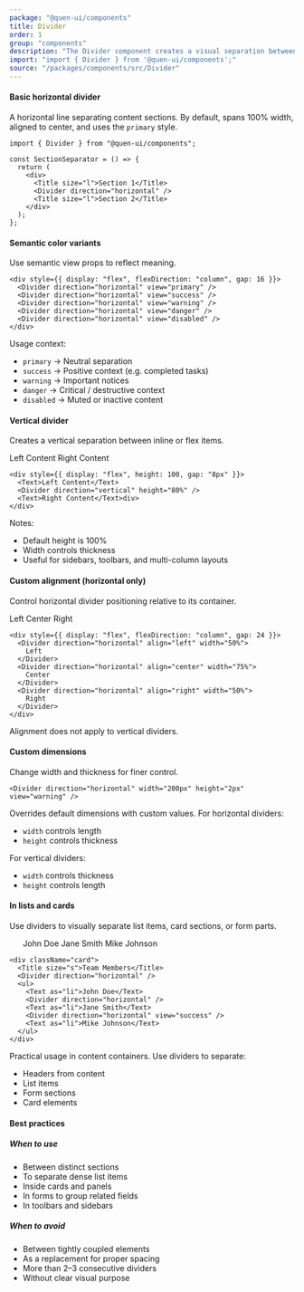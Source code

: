 ```yaml
---
package: "@quen-ui/components"
title: Divider
order: 1
group: "components"
description: "The Divider component creates a visual separation between content sections with flexible styling options. It serves as a clear visual indicator to organize content and improve readability in your UI."
import: "import { Divider } from '@quen-ui/components';"
source: "/packages/components/src/Divider"
---
```



#### Basic horizontal divider

A horizontal line separating content sections. By default, spans 100% width, aligned to center, and uses the `primary` style.

<div>
  <Title size="l">Section 1</Title>
  <Divider direction="horizontal" />
  <Title size="l">Section 2</Title>
</div>

```tsx
import { Divider } from "@quen-ui/components";

const SectionSeparator = () => {
  return (
    <div>
      <Title size="l">Section 1</Title>
      <Divider direction="horizontal" />
      <Title size="l">Section 2</Title>
    </div>
  );
};
```

#### Semantic color variants

Use semantic view props to reflect meaning.

<div style={{ display: "flex", flexDirection: "column", gap: 16 }}>
  <Divider direction="horizontal" view="primary" />
  <Divider direction="horizontal" view="success" />
  <Divider direction="horizontal" view="warning" />
  <Divider direction="horizontal" view="danger" />
  <Divider direction="horizontal" view="disabled" />
</div>

```tsx
<div style={{ display: "flex", flexDirection: "column", gap: 16 }}>
  <Divider direction="horizontal" view="primary" />
  <Divider direction="horizontal" view="success" />
  <Divider direction="horizontal" view="warning" />
  <Divider direction="horizontal" view="danger" />
  <Divider direction="horizontal" view="disabled" />
</div>
```

Usage context:

- `primary` → Neutral separation
- `success` → Positive context (e.g. completed tasks)
- `warning` → Important notices
- `danger` → Critical / destructive context
- `disabled` → Muted or inactive content

#### Vertical divider

Creates a vertical separation between inline or flex items.

<div style={{ display: "flex", height: 100, gap: "8px" }}>
  <Text>Left Content</Text>
  <Divider direction="vertical" height="80%" />
  <Text>Right Content</Text>
</div>

```tsx
<div style={{ display: "flex", height: 100, gap: "8px" }}>
  <Text>Left Content</Text>
  <Divider direction="vertical" height="80%" />
  <Text>Right Content</Text>div>
</div>
```

Notes:

- Default height is 100%
- Width controls thickness
- Useful for sidebars, toolbars, and multi-column layouts

#### Custom alignment (horizontal only)

Control horizontal divider positioning relative to its container.

<div style={{ display: "flex", flexDirection: "column", gap: 24 }}>
  <Divider direction="horizontal" align="left" width="50%">
    Left
  </Divider>
  <Divider direction="horizontal" align="center" width="75%">
    Center
  </Divider>
  <Divider direction="horizontal" align="right" width="50%">
    Right
  </Divider>
</div>

```tsx
<div style={{ display: "flex", flexDirection: "column", gap: 24 }}>
  <Divider direction="horizontal" align="left" width="50%">
    Left
  </Divider>
  <Divider direction="horizontal" align="center" width="75%">
    Center
  </Divider>
  <Divider direction="horizontal" align="right" width="50%">
    Right
  </Divider>
</div>
```

Alignment does not apply to vertical dividers.

#### Custom dimensions

Change width and thickness for finer control.

<Divider direction="horizontal" width="200px" height="2px" view="warning" />

```tsx
<Divider direction="horizontal" width="200px" height="2px" view="warning" />
```

Overrides default dimensions with custom values. For horizontal dividers:

- `width` controls length
- `height` controls thickness

For vertical dividers:

- `width` controls thickness
- `height` controls length

#### In lists and cards

Use dividers to visually separate list items, card sections, or form parts.

<div className="card">
  <Title size="s">Team Members</Title>
  <Divider direction="horizontal" />
  <ul>
    <Text as="li">John Doe</Text>
    <Divider direction="horizontal" />
    <Text as="li">Jane Smith</Text>
    <Divider direction="horizontal" view="success" />
    <Text as="li">Mike Johnson</Text>
  </ul>
</div>

```tsx
<div className="card">
  <Title size="s">Team Members</Title>
  <Divider direction="horizontal" />
  <ul>
    <Text as="li">John Doe</Text>
    <Divider direction="horizontal" />
    <Text as="li">Jane Smith</Text>
    <Divider direction="horizontal" view="success" />
    <Text as="li">Mike Johnson</Text>
  </ul>
</div>
```

Practical usage in content containers. Use dividers to separate:

- Headers from content
- List items
- Form sections
- Card elements

#### Best practices

##### When to use

- Between distinct sections
- To separate dense list items
- Inside cards and panels
- In forms to group related fields
- In toolbars and sidebars

##### When to avoid

- Between tightly coupled elements
- As a replacement for proper spacing
- More than 2–3 consecutive dividers
- Without clear visual purpose
